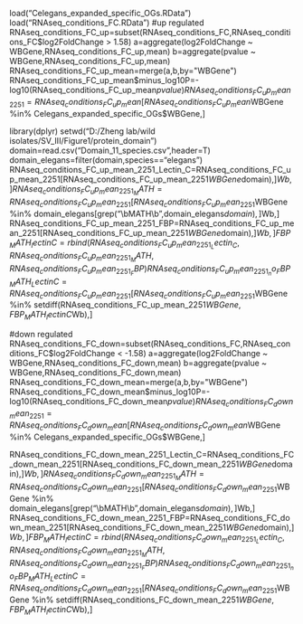 load("Celegans_expanded_specific_OGs.RData")
load("RNAseq_conditions_FC.RData")
#up regulated
RNAseq_conditions_FC_up=subset(RNAseq_conditions_FC,RNAseq_conditions_FC$log2FoldChange > 1.58)
a=aggregate(log2FoldChange ~ WBGene,RNAseq_conditions_FC_up,mean)
b=aggregate(pvalue ~ WBGene,RNAseq_conditions_FC_up,mean)
RNAseq_conditions_FC_up_mean=merge(a,b,by="WBGene")
RNAseq_conditions_FC_up_mean$minus_log10P=-log10(RNAseq_conditions_FC_up_mean$pvalue)
RNAseq_conditions_FC_up_mean_2251=RNAseq_conditions_FC_up_mean[RNAseq_conditions_FC_up_mean$WBGene %in% Celegans_expanded_specific_OGs$WBGene,]

library(dplyr)
setwd("D:/Zheng lab/wild isolates/SV_III/Figure1/protein_domain")
domain=read.csv("Domain_11_species.csv",header=T)
domain_elegans=filter(domain,species=="elegans")
RNAseq_conditions_FC_up_mean_2251_Lectin_C=RNAseq_conditions_FC_up_mean_2251[RNAseq_conditions_FC_up_mean_2251$WBGene %in% domain_elegans[grep("\\bLectin_C\\b",domain_elegans$domain),]$Wb,]
RNAseq_conditions_FC_up_mean_2251_MATH=RNAseq_conditions_FC_up_mean_2251[RNAseq_conditions_FC_up_mean_2251$WBGene %in% domain_elegans[grep("\\bMATH\\b",domain_elegans$domain),]$Wb,]
RNAseq_conditions_FC_up_mean_2251_FBP=RNAseq_conditions_FC_up_mean_2251[RNAseq_conditions_FC_up_mean_2251$WBGene %in% domain_elegans[grep("\\bF-box|FBA_2|FTH|HTH_48\\b",domain_elegans$domain),]$Wb,]
FBP_MATH_lectinC=rbind(RNAseq_conditions_FC_up_mean_2251_Lectin_C,RNAseq_conditions_FC_up_mean_2251_MATH,RNAseq_conditions_FC_up_mean_2251_FBP)
RNAseq_conditions_FC_up_mean_2251_no_FBP_MATH_LectinC=RNAseq_conditions_FC_up_mean_2251[RNAseq_conditions_FC_up_mean_2251$WBGene %in% setdiff(RNAseq_conditions_FC_up_mean_2251$WBGene,FBP_MATH_lectinC$Wb),]


#down regulated
RNAseq_conditions_FC_down=subset(RNAseq_conditions_FC,RNAseq_conditions_FC$log2FoldChange < -1.58)
a=aggregate(log2FoldChange ~ WBGene,RNAseq_conditions_FC_down,mean)
b=aggregate(pvalue ~ WBGene,RNAseq_conditions_FC_down,mean)
RNAseq_conditions_FC_down_mean=merge(a,b,by="WBGene")
RNAseq_conditions_FC_down_mean$minus_log10P=-log10(RNAseq_conditions_FC_down_mean$pvalue)
RNAseq_conditions_FC_down_mean_2251=RNAseq_conditions_FC_down_mean[RNAseq_conditions_FC_down_mean$WBGene %in% Celegans_expanded_specific_OGs$WBGene,]

RNAseq_conditions_FC_down_mean_2251_Lectin_C=RNAseq_conditions_FC_down_mean_2251[RNAseq_conditions_FC_down_mean_2251$WBGene %in% domain_elegans[grep("\\bLectin_C\\b",domain_elegans$domain),]$Wb,]
RNAseq_conditions_FC_down_mean_2251_MATH=RNAseq_conditions_FC_down_mean_2251[RNAseq_conditions_FC_down_mean_2251$WBGene %in% domain_elegans[grep("\\bMATH\\b",domain_elegans$domain),]$Wb,]
RNAseq_conditions_FC_down_mean_2251_FBP=RNAseq_conditions_FC_down_mean_2251[RNAseq_conditions_FC_down_mean_2251$WBGene %in% domain_elegans[grep("\\bF-box|FBA_2|FTH|HTH_48\\b",domain_elegans$domain),]$Wb,]
FBP_MATH_lectinC=rbind(RNAseq_conditions_FC_down_mean_2251_Lectin_C,RNAseq_conditions_FC_down_mean_2251_MATH,RNAseq_conditions_FC_down_mean_2251_FBP)
RNAseq_conditions_FC_down_mean_2251_no_FBP_MATH_LectinC=RNAseq_conditions_FC_down_mean_2251[RNAseq_conditions_FC_down_mean_2251$WBGene %in% setdiff(RNAseq_conditions_FC_down_mean_2251$WBGene,FBP_MATH_lectinC$Wb),]











































































